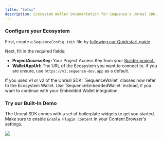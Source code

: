 ---
title: "Setup"
description: Ecosystem Wallet Documentation for Sequence's Unreal SDK.
---

### Configure your Ecosystem

First, create a `SequenceConfig.init` file by [following our Quickstart guide](/sdk/unreal/getting_started)

Next, fill in the required fields:

- **ProjectAccessKey:** Your Project Access Key from your [Builder project.](https://sequence.build/)
- **WalletAppUrl:** The URL of the Ecosystem you want to connect to. If you are unsure, use `https://v3.sequence-dev.app` as a default.

<Warning>
    If you used v1 or v2 of the Unreal SDK: `SequenceWallet` classes now refer to the Ecosystem Wallet. Use `SequenceEmbeddedWallet` instead, if you want to continue with your Embedded Wallet integration.
</Warning>

### Try our Built-In Demo

The Unreal SDK comes with a set of boilerplate widgets to get you started.
Make sure to enable `Enable Plugin Content` in your Content Browser's settings.

<Frame>
    <img src="/images/unreal/ecosystem/ecosystem-wallet-demo.png" />
</Frame>

